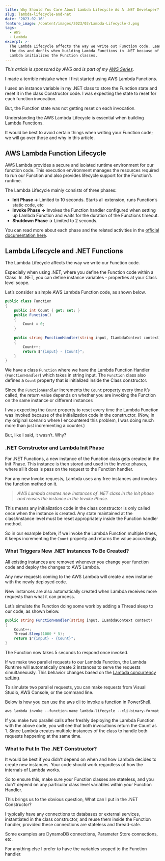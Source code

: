 ```yaml
---
title: Why Should You Care About Lambda Lifecycle As A .NET Developer?
slug: lambda-lifecycle-and-net
date: '2023-02-16'
feature_image: /content/images/2023/02/Lambda-Lifecycle-2.png
tags:
  - AWS
  - Lambda
excerpt: >-
  The Lambda Lifecycle affects the way we write out Function code. Learn some of
  the dos and don'ts when building Lambda Functions in .NET because of how
  Lambda initializes the Function classes.
---
```

_This article is sponsored by AWS and is part of my_ [_AWS Series_](/tag/aws/)_._

I made a terrible mistake when I first started using AWS Lambda Functions.

I used an instance variable in my .NET class to store the Function state and reset it in the class Constructor code. I was expecting the state to reset for each function invocation.

But, the Function state was not getting reset on each invocation.

<EmbedCard src="https://www.youtube.com/embed/DT-j7OlEAFY?feature=oembed" title="AWS LAMBDA LIFECYCLE | .NET ON AWS | AWS Serverless | Amazon" />

Understanding the AWS Lambda Lifecycle is essential when building Lambda Functions.

It would be best to avoid certain things when writing your Function code; we will go over those and why in this article.

## AWS Lambda Function Lifecycle

AWS Lambda provides a secure and isolated runtime environment for our function code. This execution environment manages the resources required to run our Function and also provides lifecycle support for the Function’s runtime.

The Lambda Lifecycle mainly consists of three phases:

-   **Init Phase →** Limited to 10 seconds. Starts all extension, runs Function’s static code, etc
-   **Invoke Phase →** Invokes the Function handler configured when setting up Lambda Function and waits for the duration of the Functions timeout.
-   **Shutdown Phase →** Limited to 2 seconds.

<ImageCard src="/content/images/2023/02/image.png" alt="Diagram showing the different lifecycle phases of a Lambda Function. (From the AWS Docs)" />

You can read more about each phase and the related activities in the [official documentation here](https://docs.aws.amazon.com/lambda/latest/dg/lambda-runtime-environment.html#runtimes-lifecycle).

## Lambda Lifecycle and .NET Functions

The Lambda Lifecycle affects the way we write our Function code.

Especially when using .NET, where you define the Function code within a Class. In .NET, you can define instance variables - properties at your Class level scope.

Let’s consider a simple AWS Lambda Function code, as shown below.

```csharp
public class Function
{
    public int Count { get; set; }
    public Function()
    {
        Count = 0;
    }
   
    public string FunctionHandler(string input, ILambdaContext context)
    {
        Count++;
        return $"{input} - {Count}";
    }
}

```

We have a class `Function` where we have the Lambda Function Handler (`FunctionHandler`) which takes in string input. The `Function` class also defines a `Count` property that is initialized inside the Class constructor.

Since the `FunctionHandler` increments the `Count` property every time it’s called, the return value depends on whether you are invoking the Function on the same instance or different instances

I was expecting the `Count` property to reset every time the Lambda Function was invoked because of the initialization code in the constructor. (Now, in my original scenario where I encountered this problem, I was doing much more than just incrementing a counter.)

But, like I said, it wasn’t. Why?

### .NET Constructor and Lambda Init Phase

For .NET Functions, a new instance of the Function class gets created in the Init Phase. This instance is then stored and used in the Invoke phases, where all it does is pass on the request to the Function handler.

For any new Invoke requests, Lambda uses any free instances and invokes the function method on it.

> _AWS Lambda creates new instances of .NET class in the Init phase and reuses the instance in the Invoke Phase._

This means any initialization code in the class constructor is only called once when the instance is created. Any state maintained at the class/instance level must be reset appropriately inside the Function handler method.

So in our example before, if we invoke the Lambda Function multiple times, it keeps incrementing the `Count` property and returns the value accordingly.

### What Triggers New .NET Instances To Be Created?

All existing instances are removed whenever you change your function code and deploy the changes to AWS Lambda.

Any new requests coming to the AWS Lambda will create a new instance with the newly deployed code.

New instances are also automatically created when Lambda receives more requests than what it can process.

Let’s simulate the Function doing some work by adding a Thread sleep to our code, as shown below.

```csharp
public string FunctionHandler(string input, ILambdaContext context)
{
    Count++;
    Thread.Sleep(1000 * 5);
    return $"{input} - {Count}";
}

```

The Function now takes 5 seconds to respond once invoked.

If we make two parallel requests to our Lambda Function, the Lambda Runtime will automatically create 2 instances to serve the requests simultaneously. This behavior changes based on the [Lambda concurrency setting](https://docs.aws.amazon.com/lambda/latest/dg/lambda-concurrency.html).

To simulate two parallel requests, you can make requests from Visual Studio, AWS Console, or the command line.

Below is how you can use the aws cli to invoke a function in PowerShell.

```powershell
aws lambda invoke --function-name lambda-lifecycle --cli-binary-format raw-in-base64-out --payload '\\"Console\\"' response.json && cat .\\response.json

```

If you make two parallel calls after freshly deploying the Lambda Function with the above code, you will see that both invocations return the Count as 1. Since Lambda creates multiple instances of the class to handle both requests happening at the same time.

### What to Put In The .NET Constructor?

It would be best if you didn’t depend on when and how Lambda decides to create new instances. Your code should work regardless of how the internals of Lambda works.

So to ensure this, make sure your Function classes are stateless, and you don't depend on any particular class level variables within your Function Handler.

This brings us to the obvious question, What can I put in the .NET Constructor?

I typically have any connections to databases or external services, instantiated in the class constructor, and reuse them inside the Function handler, provided these connections are stateless and thread-safe.

Some examples are DynamoDB connections, Parameter Store connections, etc.

For anything else I prefer to have the variables scoped to the Function handler.
